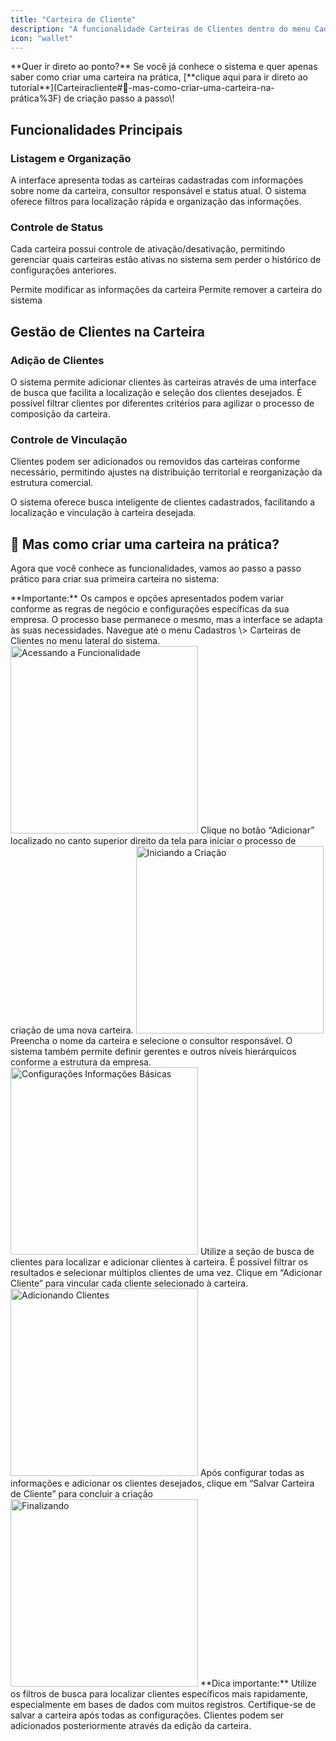 ```yaml
---
title: "Carteira de Cliente"
description: "A funcionalidade Carteiras de Clientes dentro do menu Cadastros permite organizar e gerenciar a distribuição de clientes entre consultores e vendedores, facilitando o controle territorial e a gestão comercial."
icon: "wallet"
---
```


<Info>
  **Quer ir direto ao ponto?** Se você já conhece o sistema e quer apenas saber como criar uma carteira na prática, [**clique aqui para ir direto ao tutorial**](Carteiracliente#🤔-mas-como-criar-uma-carteira-na-prática%3F) de criação passo a passo\!
</Info>

## Funcionalidades Principais

### **Listagem e Organização**

A interface apresenta todas as carteiras cadastradas com informações sobre nome da carteira, consultor responsável e status atual. O sistema oferece filtros para localização rápida e organização das informações.

### Controle de Status

Cada carteira possui controle de ativação/desativação, permitindo gerenciar quais carteiras estão ativas no sistema sem perder o histórico de configurações anteriores.

<CardGroup cols={2}>
  <Card title="Editar" icon="pencil">
    Permite modificar as informações da carteira
  </Card>
  <Card title="Excluir" icon="trash-can">
    Permite remover a carteira do sistema
  </Card>
</CardGroup>

## Gestão de Clientes na Carteira

### Adição de Clientes

O sistema permite adicionar clientes às carteiras através de uma interface de busca que facilita a localização e seleção dos clientes desejados. É possível filtrar clientes por diferentes critérios para agilizar o processo de composição da carteira.

### Controle de Vinculação

Clientes podem ser adicionados ou removidos das carteiras conforme necessário, permitindo ajustes na distribuição territorial e reorganização da estrutura comercial.

<Info>
  O sistema oferece busca inteligente de clientes cadastrados, facilitando a localização e vinculação à carteira desejada.
</Info>

## 🤔 Mas como criar uma carteira na prática?

Agora que você conhece as funcionalidades, vamos ao passo a passo prático para criar sua primeira carteira no sistema:

<Note>
  **Importante:** Os campos e opções apresentados podem variar conforme as regras de negócio e configurações específicas da sua empresa. O processo base permanece o mesmo, mas a interface se adapta às suas necessidades.
</Note>

<Steps>
  <Step title="Acessando a Funcionalidade">
    Navegue até o menu Cadastros \> Carteiras de Clientes no menu lateral do sistema.
    <img 
      src="ctv.png" 
      alt="Acessando a Funcionalidade"
      height="300"
      className="rounded-lg" />
  </Step>
  <Step title="Iniciando a Criação">
    Clique no botão “Adicionar” localizado no canto superior direito da tela para iniciar o processo de criação de uma nova carteira.
    <img 
      src="ctv-adicionar.png" 
      alt="Iniciando a Criação"
      height="300"
      className="rounded-lg" />
  </Step>
  <Step title="Configurações Informações Básicas">
    Preencha o nome da carteira e selecione o consultor responsável. O sistema também permite definir gerentes e outros níveis hierárquicos conforme a estrutura da empresa.
    <img 
      src="ctv-infobasicas.png" 
      alt="Configurações Informações Básicas"
      height="300"
      className="rounded-lg" />
  </Step>
  <Step title="Adicionando Clientes">
    Utilize a seção de busca de clientes para localizar e adicionar clientes à carteira. É possível filtrar os resultados e selecionar múltiplos clientes de uma vez. Clique em “Adicionar Cliente” para vincular cada cliente selecionado à carteira.
  <img 
    src="ctv-adc-cliente.png" 
    alt="Adicionando Clientes"
    height="300"
    className="rounded-lg" />
  </Step>
  <Step title="Finalizando">
    Após configurar todas as informações e adicionar os clientes desejados, clique em “Salvar Carteira de Cliente” para concluir a criação
    <img 
      src="ctv-registrar.png" 
      alt="Finalizando"
      height="300"
      className="rounded-lg" />
  </Step>
</Steps>

<Note>
  **Dica importante:** Utilize os filtros de busca para localizar clientes específicos mais rapidamente, especialmente em bases de dados com muitos registros.
</Note>

<Warning>
  Certifique-se de salvar a carteira após todas as configurações. Clientes podem ser adicionados posteriormente através da edição da carteira.
</Warning>
